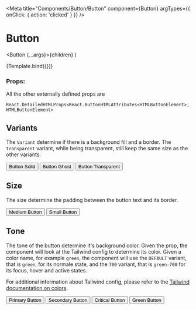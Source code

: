 
<Meta
  title="Components/Button/Button"
  component={Button}
  argTypes={{ onClick: { action: 'clicked' } }}
/>

# Button

  <Button {...args}>{children}</Button>
)

<Canvas>
  <Story name="Default" args={{ children: 'Default Button' }}>
    {Template.bind({})}
  </Story>
</Canvas>

### Props:

<ArgsTable story="Default" />

All the other externally defined props are

```
React.DetailedHTMLProps<React.ButtonHTMLAttributes<HTMLButtonElement>, HTMLButtonElement>
```

## Variants

The `Variant` determine if there is a background fill and a border. The `transparent` variant, while being transparent, still keep the same size as the other variants.

<Canvas>
  <Story name="VariantSolid">
    <Button variant={Variant.solid}>Button Solid</Button>
  </Story>
  <Story name="VariantGhost">
    <Button variant={Variant.ghost}>Button Ghost</Button>
  </Story>
  <Story name="VariantTransparent">
    <Button variant={Variant.transparent}>Button Transparent</Button>
  </Story>
</Canvas>

## Size

The size determine the padding between the button text and its border.

<Canvas>
  <Story name="SizeMd">
    <Button size={Size.md}>Medium Button</Button>
  </Story>
  <Story name="SizeSm">
    <Button size={Size.sm}>Small Button</Button>
  </Story>
</Canvas>

## Tone

The tone of the button determine it's background color. Given the prop, the component will look at the Tailwind config to determine its color. Given a color name, for example `green`, the component will use the `DEFAULT` variant, that is `green`, for its normale state, and the `700` variant, that is `green-700` for its focus, hover and active states.

For additional information about Tailwind config, please refer to the [Tailwind documentation on colors](https://tailwindcss.com/docs/customizing-colors).

<Canvas>
  <Story name="Primary">
    <Button tone={Tone.primary}>Primary Button</Button>
  </Story>
  <Story name="Secondary">
    <Button tone={Tone.secondary}>Secondary Button</Button>
  </Story>
  <Story name="Critical">
    <Button tone={Tone.critical}>Critical Button</Button>
  </Story>
  <Story name="CustomGreen">
    <Button tone="green">Green Button</Button>
  </Story>
</Canvas>
